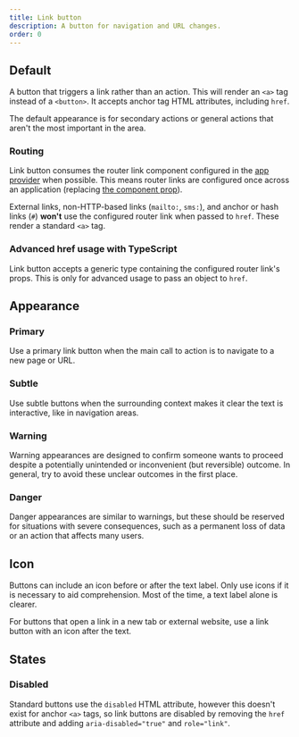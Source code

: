 ```yaml
---
title: Link button
description: A button for navigation and URL changes.
order: 0
---
```




## Default

A button that triggers a link rather than an action. This will render an `<a>` tag instead of a
`<button>`. It accepts anchor tag HTML attributes, including `href`.

The default appearance is for secondary actions or general actions that aren't the most important in
the area.

<Example Component={LinkButtonDefault} packageName="@atlaskit/button" />

### Routing

Link button consumes the router link component configured in the
[app provider](/components/app-provider/examples#router-links) when possible. This means router
links are configured once across an application (replacing
[the component prop](/components/button/button-legacy/examples#routing)).

External links, non-HTTP-based links (`mailto:`, `sms:`), and anchor or hash links (`#`) **won't**
use the configured router link when passed to `href`. These render a standard `<a>` tag.

### Advanced href usage with TypeScript

Link button accepts a generic type containing the configured router link's props. This is only for
advanced usage to pass an object to `href`.

<Example
	Component={LinkButtonWithRouting}
	packageName="@atlaskit/button"
	appearance="source-only"
/>

## Appearance

### Primary

Use a primary link button when the main call to action is to navigate to a new page or URL.

<Example Component={LinkButtonPrimary} packageName="@atlaskit/button" />

### Subtle

Use subtle buttons when the surrounding context makes it clear the text is interactive, like in
navigation areas.

<Example Component={LinkButtonSubtle} packageName="@atlaskit/button" />

### Warning

Warning appearances are designed to confirm someone wants to proceed despite a potentially
unintended or inconvenient (but reversible) outcome. In general, try to avoid these unclear outcomes
in the first place.

<Example Component={LinkButtonWarning} packageName="@atlaskit/button" />

### Danger

Danger appearances are similar to warnings, but these should be reserved for situations with severe
consequences, such as a permanent loss of data or an action that affects many users.

<Example Component={LinkButtonDanger} packageName="@atlaskit/button" />

## Icon

Buttons can include an icon before or after the text label. Only use icons if it is necessary to aid
comprehension. Most of the time, a text label alone is clearer.

For buttons that open a link in a new tab or external website, use a link button with an icon after
the text.

<Example Component={LinkButtonIcon} packageName="@atlaskit/button" />

## States

### Disabled

Standard buttons use the `disabled` HTML attribute, however this doesn't exist for anchor `<a>`
tags, so link buttons are disabled by removing the `href` attribute and adding
`aria-disabled="true"` and `role="link"`.

<Example Component={LinkButtonDisabled} packageName="@atlaskit/button" />
